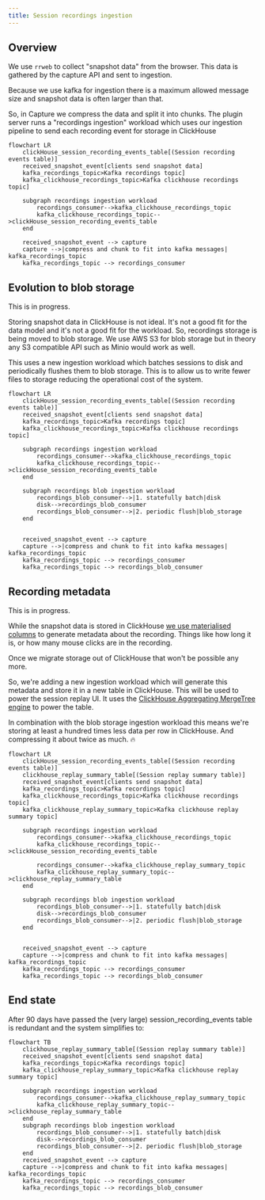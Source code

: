 ```yaml
---
title: Session recordings ingestion
---
```


## Overview

We use `rrweb` to collect "snapshot data" from the browser. This data is gathered by the capture API and sent to ingestion.

Because we use kafka for ingestion there is a maximum allowed message size and snapshot data is often larger than that. 

So, in Capture we compress the data and split it into chunks. The plugin server runs a "recordings ingestion" workload which uses our ingestion pipeline to send each recording event for storage in ClickHouse

```mermaid
flowchart LR
    clickHouse_session_recording_events_table[(Session recording events table)]
    received_snapshot_event[clients send snapshot data]
    kafka_recordings_topic>Kafka recordings topic]
    kafka_clickhouse_recordings_topic>Kafka clickhouse recordings topic]

    subgraph recordings ingestion workload
        recordings_consumer-->kafka_clickhouse_recordings_topic
        kafka_clickhouse_recordings_topic-->clickHouse_session_recording_events_table
    end

    received_snapshot_event --> capture
    capture -->|compress and chunk to fit into kafka messages| kafka_recordings_topic
    kafka_recordings_topic --> recordings_consumer
```

## Evolution to blob storage

This is in progress.

Storing snapshot data in ClickHouse is not ideal. It's not a good fit for the data model and it's not a good fit for the workload. So, recordings storage is being moved to blob storage. We use AWS S3 for blob storage but in theory any S3 compatible API such as Minio would work as well. 

This uses a new ingestion workload which batches sessions to disk and periodically flushes them to blob storage. This is to allow us to write fewer files to storage reducing the operational cost of the system.

```mermaid
flowchart LR
    clickHouse_session_recording_events_table[(Session recording events table)]
    received_snapshot_event[clients send snapshot data]
    kafka_recordings_topic>Kafka recordings topic]
    kafka_clickhouse_recordings_topic>Kafka clickhouse recordings topic]

    subgraph recordings ingestion workload
        recordings_consumer-->kafka_clickhouse_recordings_topic
        kafka_clickhouse_recordings_topic-->clickHouse_session_recording_events_table
    end

    subgraph recordings blob ingestion workload
        recordings_blob_consumer-->|1. statefully batch|disk
        disk-->recordings_blob_consumer
        recordings_blob_consumer-->|2. periodic flush|blob_storage
    end


    received_snapshot_event --> capture
    capture -->|compress and chunk to fit into kafka messages| kafka_recordings_topic
    kafka_recordings_topic --> recordings_consumer
    kafka_recordings_topic --> recordings_blob_consumer
```


## Recording metadata

This is in progress.

While the snapshot data is stored in ClickHouse [we use materialised columns](https://posthog.com/blog/clickhouse-materialized-columns) to generate metadata about the recording. Things like how long it is, or how many mouse clicks are in the recording.

Once we migrate storage out of ClickHouse that won't be possible any more.

So, we're adding a new ingestion workload which will generate this metadata and store it in a new table in ClickHouse. This will be used to power the session replay UI. It uses the [ClickHouse Aggregating MergeTree engine](https://clickhouse.com/docs/en/engines/table-engines/mergetree-family/aggregatingmergetree) to power the table. 

In combination with the blob storage ingestion workload this means we're storing at least a hundred times less data per row in ClickHouse. And compressing it about twice as much. 🔥

```mermaid
flowchart LR
    clickHouse_session_recording_events_table[(Session recording events table)]
    clickhouse_replay_summary_table[(Session replay summary table)]
    received_snapshot_event[clients send snapshot data]
    kafka_recordings_topic>Kafka recordings topic]
    kafka_clickhouse_recordings_topic>Kafka clickhouse recordings topic]
    kafka_clickhouse_replay_summary_topic>Kafka clickhouse replay summary topic]

    subgraph recordings ingestion workload
        recordings_consumer-->kafka_clickhouse_recordings_topic
        kafka_clickhouse_recordings_topic-->clickHouse_session_recording_events_table

        recordings_consumer-->kafka_clickhouse_replay_summary_topic
        kafka_clickhouse_replay_summary_topic-->clickhouse_replay_summary_table
    end

    subgraph recordings blob ingestion workload
        recordings_blob_consumer-->|1. statefully batch|disk
        disk-->recordings_blob_consumer
        recordings_blob_consumer-->|2. periodic flush|blob_storage
    end


    received_snapshot_event --> capture
    capture -->|compress and chunk to fit into kafka messages| kafka_recordings_topic
    kafka_recordings_topic --> recordings_consumer
    kafka_recordings_topic --> recordings_blob_consumer
```

## End state

After 90 days have passed the (very large) session_recording_events table is redundant and the system simplifies to:

```mermaid
flowchart TB
    clickhouse_replay_summary_table[(Session replay summary table)]
    received_snapshot_event[clients send snapshot data]
    kafka_recordings_topic>Kafka recordings topic]
    kafka_clickhouse_replay_summary_topic>Kafka clickhouse replay summary topic]
    
    subgraph recordings ingestion workload
        recordings_consumer-->kafka_clickhouse_replay_summary_topic
        kafka_clickhouse_replay_summary_topic-->clickhouse_replay_summary_table
    end
    subgraph recordings blob ingestion workload
        recordings_blob_consumer-->|1. statefully batch|disk
        disk-->recordings_blob_consumer
        recordings_blob_consumer-->|2. periodic flush|blob_storage
    end
    received_snapshot_event --> capture
    capture -->|compress and chunk to fit into kafka messages| kafka_recordings_topic
    kafka_recordings_topic --> recordings_consumer
    kafka_recordings_topic --> recordings_blob_consumer
```

